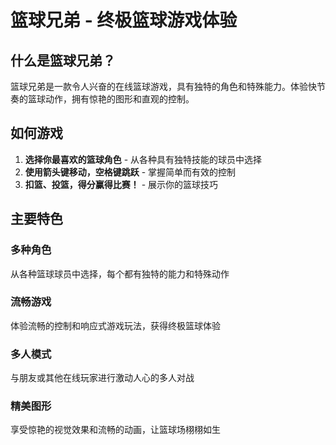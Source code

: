 # 篮球兄弟 - 终极篮球游戏体验

## 什么是篮球兄弟？

篮球兄弟是一款令人兴奋的在线篮球游戏，具有独特的角色和特殊能力。体验快节奏的篮球动作，拥有惊艳的图形和直观的控制。

## 如何游戏

1. **选择你最喜欢的篮球角色** - 从各种具有独特技能的球员中选择
2. **使用箭头键移动，空格键跳跃** - 掌握简单而有效的控制
3. **扣篮、投篮，得分赢得比赛！** - 展示你的篮球技巧

## 主要特色

### 多种角色
从各种篮球球员中选择，每个都有独特的能力和特殊动作

### 流畅游戏
体验流畅的控制和响应式游戏玩法，获得终极篮球体验

### 多人模式
与朋友或其他在线玩家进行激动人心的多人对战

### 精美图形
享受惊艳的视觉效果和流畅的动画，让篮球场栩栩如生